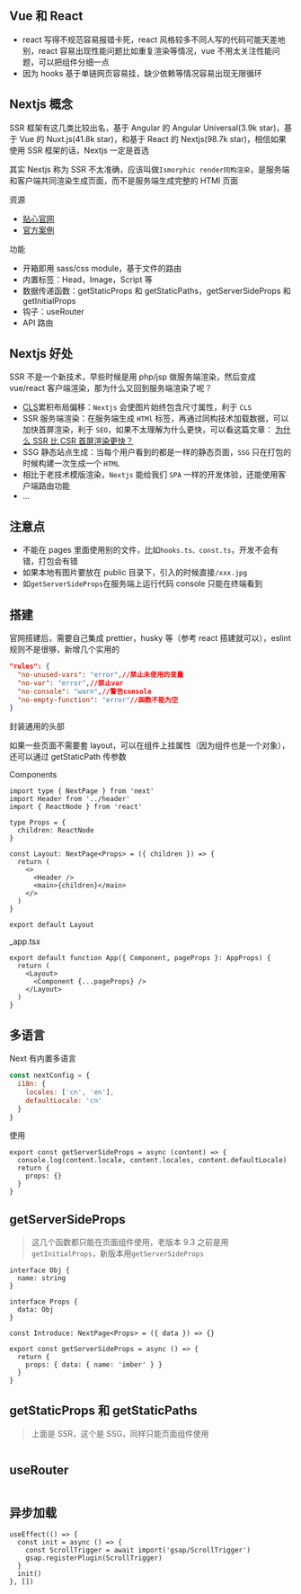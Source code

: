 ## Vue 和 React

- react 写得不规范容易报错卡死，react 风格较多不同人写的代码可能天差地别，react 容易出现性能问题比如重复渲染等情况，vue 不用太关注性能问题，可以把组件分细一点
- 因为 hooks 基于单链网页容易挂，缺少依赖等情况容易出现无限循环

## Nextjs 概念

SSR 框架有这几类比较出名，基于 Angular 的 Angular Universal(3.9k star)，基于 Vue 的 Nuxt.js(41.8k star)，和基于 React 的 Nextjs(98.7k star)，相信如果使用 SSR 框架的话，Nextjs 一定是首选

其实 Nextjs 称为 SSR 不太准确，应该叫做`Ismorphic render同构渲染`，是服务端和客户端共同渲染生成页面，而不是服务端生成完整的 HTMl 页面

资源

- [贴心官网](https://nextjs.org/)
- [官方案例](https://github.com/vercel/next.js/tree/canary/examples)

功能

- 开箱即用 sass/css module，基于文件的路由
- 内置标签：Head，Image，Script 等
- 数据传递函数：getStaticProps 和 getStaticPaths，getServerSideProps 和 getInitialProps
- 钩子：useRouter
- API 路由

## Nextjs 好处

SSR 不是一个新技术，早些时候是用 php/jsp 做服务端渲染，然后变成 vue/react 客户端渲染，那为什么又回到服务端渲染了呢？

- [CLS](https://web.dev/cls/)累积布局偏移：`Nextjs` 会使图片始终包含尺寸属性，利于 `CLS`
- SSR 服务端渲染：在服务端生成 `HTMl` 标签，再通过同构技术加载数据，可以加快首屏渲染，利于 `SEO`，如果不太理解为什么更快，可以看这篇文章： [为什么 SSR 比 CSR 首屏渲染更快？](https://baidu.com)
- SSG 静态站点生成：当每个用户看到的都是一样的静态页面，`SSG` 只在打包的时候构建一次生成一个 `HTML`
- 相比于老技术模版渲染，`Nextjs` 能给我们 `SPA` 一样的开发体验，还能使用客户端路由功能
- ...

## 注意点

- 不能在 pages 里面使用别的文件，比如`hooks.ts、const.ts`，开发不会有错，打包会有错
- 如果本地有图片要放在 public 目录下，引入的时候直接`/xxx.jpg`
- 如`getServerSideProps`在服务端上运行代码 console 只能在终端看到

## 搭建

官网搭建后，需要自己集成 prettier，husky 等（参考 react 搭建就可以），eslint 规则不是很够，新增几个实用的

```json
"rules": {
  "no-unused-vars": "error",//禁止未使用的变量
  "no-var": "error",//禁止var
  "no-console": "warn",//警告console
  "no-empty-function": "error"//函数不能为空
}
```

封装通用的头部

如果一些页面不需要套 layout，可以在组件上挂属性（因为组件也是一个对象），还可以通过 getStaticPath 传参数

Components

```tsx
import type { NextPage } from 'next'
import Header from '../header'
import { ReactNode } from 'react'

type Props = {
  children: ReactNode
}

const Layout: NextPage<Props> = ({ children }) => {
  return (
    <>
      <Header />
      <main>{children}</main>
    </>
  )
}

export default Layout
```

\_app.tsx

```tsx
export default function App({ Component, pageProps }: AppProps) {
  return (
    <Layout>
      <Component {...pageProps} />
    </Layout>
  )
}
```

## 多语言

Next 有内置多语言

```js
const nextConfig = {
  i18n: {
    locales: ['cn', 'en'],
    defaultLocale: 'cn'
  }
}
```

使用

```tsx
export const getServerSideProps = async (content) => {
  console.log(content.locale, content.locales, content.defaultLocale)
  return {
    props: {}
  }
}
```

## getServerSideProps

> 这几个函数都只能在页面组件使用，老版本 9.3 之前是用`getInitialProps`，新版本用`getServerSideProps`

```tsx
interface Obj {
  name: string
}

interface Props {
  data: Obj
}

const Introduce: NextPage<Props> = ({ data }) => {}

export const getServerSideProps = async () => {
  return {
    props: { data: { name: 'imber' } }
  }
}
```

## getStaticProps 和 getStaticPaths

> 上面是 SSR，这个是 SSG，同样只能页面组件使用

```

```

## useRouter

```

```

## 异步加载

```tsx
useEffect(() => {
  const init = async () => {
    const ScrollTrigger = await import('gsap/ScrollTrigger')
    gsap.registerPlugin(ScrollTrigger)
  }
  init()
}, [])
```
